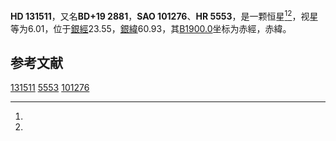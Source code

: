 {{Starbox begin
| name = HD 131511
}}
{{Starbox observe
| epoch = [[J2000.0|J2000.0]]
| constell = {{星座名待查}}<ref name=SIMBAD>{{cite web
 | url=http://simbad.u-strasbg.fr/simbad/sim-id?Ident=HR+5553
 | title=Pulsating variable Star
 | publisher=Centre de Données astronomiques de Strasbourg
 | work=SIMBAD
 | accessdate=2012-07-13
 | archive-date=2016-03-15
 | archive-url=https://web.archive.org/web/20160315121654/http://simbad.u-strasbg.fr/simbad/sim-id?Ident=HR+5553
 | dead-url=no
 }}</ref><ref name=DATA>{{cite web
 | url=http://vizier.u-strasbg.fr/viz-bin/VizieR-5?-out.add=.&-source=5050&-corr=PK=HR&-out.max=9999&HR=5553
 | title=VizieR Detailed Page
 | accessdate=2012-07-13
 | archive-date=2016-03-05
 | archive-url=https://web.archive.org/web/20160305210215/http://vizier.u-strasbg.fr/viz-bin/VizieR-5?-out.add=.&-source=5050&-corr=PK=HR&-out.max=9999&HR=5553
 | dead-url=no
 }}</ref>
| 星官 = 
| ra = {{RA|14|53|23.7}}<ref name=SIMBAD /><ref name=DATA />
| dec = {{DEC|+19|9|10}}<ref name=SIMBAD /><ref name=DATA />
| appmag_v = 6.01<ref name=SIMBAD /><ref name=DATA />
}}
{{Starbox character
| class = K2V<ref name=SIMBAD /><ref name=DATA />
| b-v = 0.83<ref name=SIMBAD /><ref name=DATA />
| u-b = 0.5<ref name=SIMBAD /><ref name=DATA />
| r-i = 0.45<ref name=SIMBAD /><ref name=DATA />
| variable = 
}}
{{Starbox astrometry
| radial_v = 0.5
| prop_mo_ra = -29
| parallax = 0.087
| p_error = 
}}
{{Starbox catalog
| names =BD+19 2881，[[SAO星表|SAO]] 101276，[[HD星表|HD]] 131511，[[HR星表|HR]] 5553}}
{{Starbox reference |Simbad=HR+5553}}
{{Starbox end}}

'''HD 131511'''，又名'''BD+19 2881'''，'''SAO 101276'''、'''HR 5553'''，是一颗恒星<ref name=SIMBAD /><ref name=DATA />，视星等为6.01，位于[[銀道座標系|銀經]]23.55，[[銀道座標系|銀緯]]60.93，其[[B1900.0|B1900.0]]坐标为赤經{{RA|14|48|51.4}}，赤緯{{DEC|+19|60.93|19}}。

== 参考文献 ==
{{reflist}}

{{star-stub}}

[[Category:HD和HDE天體|131511]]
[[Category:HR天體|5553]]
[[Category:SAO天體|101276]]